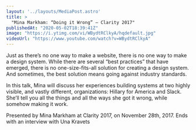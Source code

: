 ```yaml
---
layout: '../layouts/MediaPost.astro'
title: >
  "Mina Markham: “Doing it Wrong” — Clarity 2017"
publishedAt: "2020-05-02T18:39:41Z"
image: "https://i.ytimg.com/vi/WBydtRClkyA/hqdefault.jpg"
videoUrl: "https://www.youtube.com/watch?v=WBydtRClkyA"
---
```

Just as there’s no one way to make a website, there is no one way to make a design system. While there are several “best practices” that have emerged, there is no one-size-fits-all solution for creating a design system. And sometimes, the best solution means going against industry standards.

In this talk, Mina will discuss her experiences building systems at two highly visible, and vastly different, organizations: Hillary for America and Slack. She’ll tell you all the things and all the ways she got it wrong, while somehow making it work.

Presented by Mina Markham at Clarity 2017, on November 28th, 2017. Ends with an interview with Una Kravets
